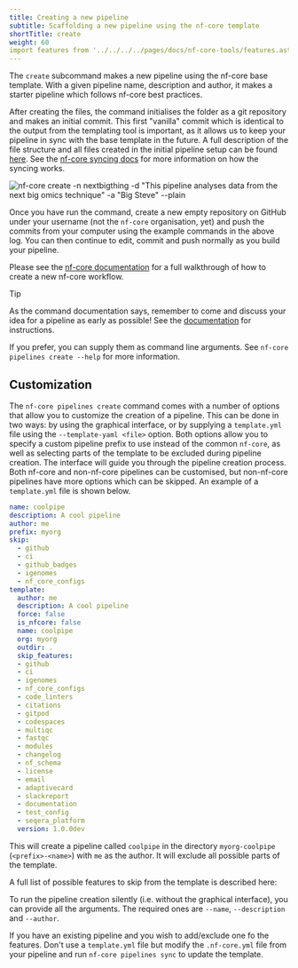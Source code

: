 ```yaml
---
title: Creating a new pipeline
subtitle: Scaffolding a new pipeline using the nf-core template
shortTitle: create
weight: 60
import features from '../../../../pages/docs/nf-core-tools/features.astro'
---
```


The `create` subcommand makes a new pipeline using the nf-core base template.
With a given pipeline name, description and author, it makes a starter pipeline which follows nf-core best practices.

After creating the files, the command initialises the folder as a git repository and makes an initial commit.
This first "vanilla" commit which is identical to the output from the templating tool is important, as it allows us to keep your pipeline in sync with the base template in the future. A full description of the file structure and all files created in the initial pipeline setup can be found [here](https://nf-co.re/docs/contributing/pipelines/pipeline_file_structure). See the [nf-core syncing docs](https://nf-co.re/docs/tutorials/sync/overview) for more information on how the syncing works.

<!-- RICH-CODEX
working_dir: tmp
-->

![` nf-core create -n nextbigthing -d "This pipeline analyses data from the next big omics technique" -a "Big Steve" --plain`](/images/tools/nf-core-create.svg)

Once you have run the command, create a new empty repository on GitHub under your username (not the `nf-core` organisation, yet) and push the commits from your computer using the example commands in the above log.
You can then continue to edit, commit and push normally as you build your pipeline.

Please see the [nf-core documentation](/docs/tutorials/adding_a_pipeline/overview) for a full walkthrough of how to create a new nf-core workflow.

> [!TIP]
> As the command documentation says, remember to come and discuss your idea for a pipeline as early as possible!
> See the [documentation](/docs/tutorials/adding_a_pipeline/move_to_nf-core_org) for instructions.

If you prefer, you can supply them as command line arguments. See `nf-core pipelines create --help` for more information.

## Customization

The `nf-core pipelines create` command comes with a number of options that allow you to customize the creation of a pipeline. This can be done in two ways: by using the graphical interface, or by supplying a `template.yml` file using the `--template-yaml <file>` option.
Both options allow you to specify a custom pipeline prefix to use instead of the common `nf-core`, as well as selecting parts of the template to be excluded during pipeline creation.
The interface will guide you through the pipeline creation process. Both nf-core and non-nf-core pipelines can be customised, but non-nf-core pipelines have more options which can be skipped. An example of a `template.yml` file is shown below.

```yaml
name: coolpipe
description: A cool pipeline
author: me
prefix: myorg
skip:
  - github
  - ci
  - github_badges
  - igenomes
  - nf_core_configs
template:
  author: me
  description: A cool pipeline
  force: false
  is_nfcore: false
  name: coolpipe
  org: myorg
  outdir: .
  skip_features:
  - github
  - ci
  - igenomes
  - nf_core_configs
  - code_linters
  - citations
  - gitpod
  - codespaces
  - multiqc
  - fastqc
  - modules
  - changelog
  - nf_schema
  - license
  - email
  - adaptivecard
  - slackreport
  - documentation
  - test_config
  - seqera_platform
  version: 1.0.0dev
```

This will create a pipeline called `coolpipe` in the directory `myorg-coolpipe` (`<prefix>-<name>`) with `me` as the author. It will exclude all possible parts of the template.

A full list of possible features to skip from the template is described here:

<features />

To run the pipeline creation silently (i.e. without the graphical interface), you can provide all the arguments. The required ones are `--name`, `--description` and `--author`.

If you have an existing pipeline and you wish to add/exclude one fo the features. Don't use a `template.yml` file but modify the `.nf-core.yml` file from your pipeline and run `nf-core pipelines sync` to update the template.
